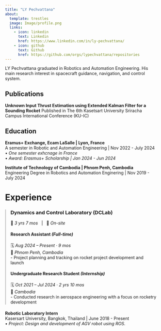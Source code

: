 ```yaml
---
title: "LY Pechvattana"
about:
  template: trestles
  image: Image/profile.png
  links:
    - icon: linkedin
      text: Linkedin
      href: https://www.linkedin.com/in/ly-pechvattana/
    - icon: github
      text: Github
      href: https://github.com/orgs/lypechvattana/repositories
---
```

LY Pechvattana graduated in Robotics and Automation Engineering. His main research interest in spacecraft guidance, navigation, and control system.

## Publications
**Unknown Input Thrust Estimation using Extended Kalman Filter for a Sounding Rocket** <be>
Published in The 6th Kasetsart University Sriracha Campus International Conference (KU-IC)

## Education

**Eramus+ Exchange, Ecam LaSalle | Lyon, France** <br>
A semester in Robotic and Automation Engineering | Nov 2022 - July 2024  <br>
• *One semester exhcnage in France* <br>
• *Award: Erasmus+ Scholarship | Jan 2024 - Jun 2024*

**Institute of Technology of Cambodia | Phnom Penh, Cambodia** <br>
Engineering Degree in Robotics and Automation Enginering | Nov 2019 - July 2024

# Experience

<div style="border-left: 3px solid #ccc; padding-left: 15px; margin-bottom: 20px;">
  
### **Dynamics and Control Laboratory (DCLab)**  
📅 *3 yrs 7 mos* &nbsp; | &nbsp; 📍 *On-site*  

#### **Research Assistant** *(Full-time)*  
🗓 *Aug 2024 – Present · 9 mos*  
📍 *Phnom Penh, Cambodia*  
- Project planning and tracking on rocket project development and launch  

#### **Undergraduate Research Student** *(Internship)*  
🗓 *Oct 2021 – Jul 2024 · 2 yrs 10 mos*  
📍 *Cambodia*  
- Conducted research in aerospace engineering with a focus on rocketry development  

</div>


**Robotic Laboratory Intern** <br>
Kasersart University, Bangkok, Thailand | June 2018 - Present<br>
• *Project: Design and development of AGV robot using ROS.* <br>

